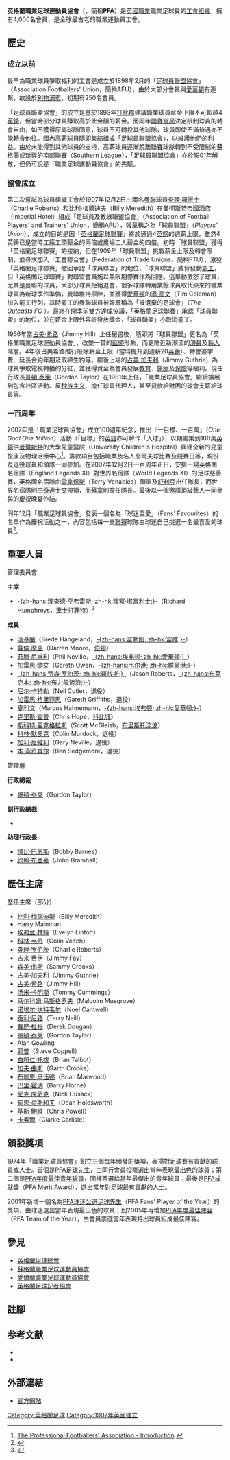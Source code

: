 {{noteTA
|T=zh-hans:英格兰职业足球运动员协会; zh-hk:英格蘭職業足球運動員協會;
|G1=足球
|G2=FAcup
|1=zh-hans:克里斯·鲍威尔; zh-hk:基斯·鮑維;
|2=zh-hans:哥顿·泰勒; zh-hk:哥頓·泰萊;
|3=zh-hans:查里·罗伯茨; zh-hk:查理·羅拔士;
|4=zh-hans:比利·梅雷迪斯; zh-hk:比利·梅爾迪夫;
|5=zh-hans:蒂姆·科尔曼; zh-hk:添·高文;
|6=zh-hans:吉米·希尔; zh-hk:占美·希路;
|7=zh-hans:吉米·古费尔; zh-hk:占美·加夫利;
|8=zh-hans:特里·维纳布尔斯; zh-hk:雲拿保斯;
|9=zh-hans:阿兰·希勒; zh-hk:舒利亞;
|10=zh-hans:尤尔根·克林斯曼; zh-hk:奇連士文;
|11=zh-hans:吉安弗蘭科·佐拉; zh-hk:蘇拿;
|12=zh-hans:马库斯·哈内曼; zh-hk:夏利文;
|13=zh-hans:加里·内维尔; zh-hk:加利·尼維利;
|14=zh-hans:达伦·摩尔; zh-hk:戴倫·摩亞;
|15=zh-hans:克拉克·卡莱尔; zh-hk:卡萊爾;
|16=zh-hans:加思·克鲁克斯; zh-hk:加夫·曲斯;
|17=zh-hans:德雷克·杜根; zh-hk:戴歷·杜根;
|18=zh-hans:布雷恩·马伍德; zh-hk:馬活;
|19=zh-hans:巴里·霍尼; zh-hk:漢尼;
|20=zh-hans:莫里茨·福尔茨; zh-hk:禾斯;
|21=zh-hans:萨米·克鲁克斯; zh-hk:森美·曲斯;
|22=zh-hans:史蒂夫·科培爾; zh-hk:郭普;
|23=zh-hans:布莱恩·塔尔波特; zh-hk:白賴仁·托拔;
}}
{{Infobox Union|
|name= PFA
|國家= [[英國|英國]]，[[英格蘭|英格蘭]]與[[威爾斯|威爾斯]]
|聯合= [[工會大會|英國職工大會]]（TUC）、<br />{{tsl|en|General Federation of Trade Unions (UK)||英國全國總工會}}（GFTU）、<br />[[國際職業足球員協會|國際職業足球員協會]]（FIFPro）
|成員= 4,000
|全名= 英格蘭職業足球運動員協會
|原文名= Professional Footballers' Association
|image= [[File:PFA_UK_logo.png|File:PFA UK logo.png]]
|創立= 1907年
|現況= 
|領導人= [[里奇·亨弗雷斯|-{zh-hans:理查德·亨弗雷斯; zh-hk:理察·堪富利士;}-]]<br />（Ritchie Humphreys） 
|dissolved_date= 
|dissolved_state= 
|merged_into= 
|總部= 
|人物= {{tsl|en|Gordon Taylor (football)|哥顿·泰勒}}（Gordon Taylor）
|網站= [http://www.givemefootball.com/ www.givemefootball.com]
|footnotes= 
}}
'''英格蘭職業足球運動員協會'''（{{lang-en|Professional Footballers' Association}}，簡稱'''PFA'''）是[[英國|英國]][[職業|職業]]職業足球員的[[工會|工會]][[组织_(社会学)|組織]]，擁有4,000名會員，是全球最古老的職業運動員工會。

==歷史==
===成立以前===
最早為職業球員爭取福利的工會是成立於1898年2月的「[[足球員聯盟協會|足球員聯盟協會]]」（Association Footballers' Union，簡稱AFU），由於大部分會員與[[埃弗顿足球俱乐部|愛華頓]]有連繫，故設於[[利物浦|利物浦市]]，初期有250名會員。

「足球員聯盟協會」的成立是基於1893年[[德比郡足球俱乐部|打比郡]]建議職業球員薪金上限不可超越4[[英鎊|英鎊]]，但當時部分球員賺取高於此金額的薪金。而同年[[英格蘭足球聯賽|聯賽當局]]決定限制球員的轉會自由，如不獲得原屬球隊同意，球員不可轉投其他球隊，球員即使不滿待遇亦不能轉會他往。國內高薪球員隨即集結組成「足球員聯盟協會」，以維護他們的利益。由於未能得到其他球員的支持，高薪球員逐漸脫離[[英格蘭足球聯賽|聯賽]]球隊轉到不受限制的[[蘇格蘭足球聯賽|蘇格蘭]]或新興的[[英格蘭足球南部聯賽|南部聯賽]]（Southern League），「足球員聯盟協會」亦於1901年解散，但仍可說是「職業足球運動員協會」的先驅。

===協會成立===
第二次嘗試為球員組織工會於1907年12月2日由兩名[[曼彻斯特联队|曼聯]]球員[[查里·罗伯茨|查理·羅拔士]]（Charlie Roberts）和[[比利·梅雷迪斯|比利·梅爾迪夫]]（Billy Meredith）在[[曼彻斯特|曼彻斯特]]帝國酒店（Imperial Hotel）組成「足球員及教練聯盟協會」（Association of Football Players' and Trainers' Union，簡稱AFU），報章稱之為「球員聯盟」（''Players' Union''），成立的目的是因「[[英格蘭足球聯賽|英格蘭足球聯賽]]」終於通過4[[英鎊|英鎊]]的週薪上限，雖然4英鎊已是當時工廠工頭薪金的兩倍或農場工人薪金的四倍。初時「球員聯盟」獲得「英格蘭足球聯賽」的接納，但在1909年「球員聯盟」挑戰薪金上限及轉會限制，並尋求加入「工會聯合會」（Federation of Trade Unions，簡稱FTU），激發「英格蘭足球聯賽」撤回承認「球員聯盟」的地位，「球員聯盟」威脅發動[[罷工|罷工]]，但「英格蘭足球聯賽」對聯盟會員施以無限期停賽作為回應。這舉動激怒了球員，尤其是曼聯的球員，大部分球員拒絕退會，很多球隊轉用業餘球員取代原來的職業球員為新球季作準備，曼聯維持原陣，並獲得[[埃弗顿足球俱乐部|愛華頓]]的[[蒂姆·科尔曼|添·高文]]（Tim Coleman）加入罷工行列，其時罷工的曼聯球員被報章稱為「被遺棄的足球會」（''The Outcasts FC'' ）。最終在開季前雙方達成協議，「英格蘭足球聯賽」承認「球員聯盟」的地位，並在薪金上限外容許發放獎金，「球員聯盟」亦取消罷工。

1956年當[[吉米·希尔|占美·希路]]（Jimmy Hill）上任秘書後，隨即將「球員聯盟」更名為「英格蘭職業足球運動員協會」，改變一貫的[[藍領|藍領]]形象，而更貼近新潮流的[[演員|演員]]及[[藝人|藝人]]階層。4年後占美希路推行廢除薪金上限（當時提升到週薪20[[英鎊|英鎊]]）、轉會簽字費、延長合約年期及取締生約等。繼後上場的[[吉米·古费尔|占美·加夫利]]（Jimmy Guthrie）為球員爭取電視轉播的分紅，並獲得資金為會員發展[[教育|教育]]、[[醫療|醫療]]及[[保險|保險]]等福利。現任行政長[[哥顿·泰勒|哥頓·泰萊]]（Gordon Taylor）在1981年上任，「職業足球員協會」繼續擴展到包含社區活動、反[[种族主义|种族主义]]、擔任球員代理人，甚至貸款給財困的球會支薪給球員等。

===一百周年===
2007年是「職業足球員協會」成立100週年紀念，推出『一目標、一百萬』（''One Goal One Million''）活動（「目標」的[[英語|英語]]亦可解作「入球」），以期籌集到100萬[[英鎊|英鎊]]供[[曼徹斯特|曼徹斯特]]的大學兒童醫院（University Children's Hospital）興建全新的兒童復康及物理治療中心<ref>[http://www.givemefootball.com/pfasection/pfaintro.html The Professional Footballers' Association - Introduction] {{webarchive|url=https://web.archive.org/web/20071217185550/http://www.givemefootball.com/pfasection/pfaintro.html |date=2007-12-17 }}</ref>。籌款項目包括職業及名人高爾夫球比賽及競賽日等，現役及退役球員和領隊一同參加。在2007年12月2日一百周年正日，安排一場英格蘭名宿隊（England Legends XI）對世界名宿隊（World Legends XI）的足球慈善賽，英格蘭名宿隊由[[特里·维纳布尔斯|雲拿保斯]]（Terry Venables）領軍及[[阿兰·希勒|舒利亞]]出任隊長，而世界名宿隊則由[[尤尔根·克林斯曼|奇連士文]]帶領，而[[吉安弗蘭科·佐拉|蘇拿]]則擔任隊長。最後以一個邀請頂級藝人一同參與的慶祝晚宴作結。

同年12月「職業足球員協會」發表一個名為「球迷至愛」（Fans' Favourites）的名單作為慶祝活動之一，內容包括每一支[[英格蘭足球聯賽|聯賽]]球隊由球迷自己挑選一名最喜愛的球員<ref>{{Cite web |url=http://www.telegraph.co.uk/sport/main.jhtml?xml=%2Fsport%2F2007%2F12%2F19%2Fsfnfan119.xml |title=Best footballers: Shearer a hero on two fronts |accessdate=2020-09-17 |archive-date=2008-06-24 |archive-url=https://web.archive.org/web/20080624191435/http://www.telegraph.co.uk/sport/main.jhtml?xml=%2Fsport%2F2007%2F12%2F19%2Fsfnfan119.xml |dead-url=no }}</ref>。

==重要人員==
{{col-begin}}
{{col-2}}
;管理委員會
'''主席''' 
*[[里奇·亨弗雷斯|-{zh-hans:理查德·亨弗雷斯; zh-hk:理察·堪富利士;}-]]（Richard Humphreys，[[切斯特菲尔德足球俱乐部|車士打菲特]]）<ref>{{citenews |language=en |url=http://www.bbc.co.uk/sport/0/football/24289192 |title=Ritchie Humphreys to succeed Clarke Carlisle as PFA chairman |work=''[[BBC_Sport|BBC Sport]]'' |date=2013-09-26 |accessdate=2013-11-25 }}</ref>
'''成員'''
*[[布雷德·汉格兰德|漢基蘭]]（Brede Hangeland，[[富勒姆足球俱乐部|-{zh-hans:富勒姆; zh-hk:富咸;}-]]）
*[[达伦·摩尔|戴倫·摩亞]]（Darren Moore，[[伯顿足球俱乐部|伯顿]]）
*[[菲尔·内维尔|菲臘·尼維利]]（Phil Neville，[[埃弗顿足球俱乐部|-{zh-hans:埃弗顿; zh-hk:愛華頓;}-]]）
*[[Gareth_Owen_(footballer_born_1982)|加雷思·歐文]]（Gareth Owen，[[韦尔港足球俱乐部|-{zh-hans:韦尔港; zh-hk:維爾港;}-]]）
*[[Jason_Roberts_(footballer)|-{zh-hans:贾森·罗伯茨; zh-hk:羅拔斯;}-]]（Jason Roberts，[[布莱克本流浪者足球俱乐部|-{zh-hans:布莱克本; zh-hk:布力般流浪;}-]]）
*[[尼尔·卡特勒|尼尔·卡特勒]]（Neil Cutler，退役）
*[[加雷思·格里菲思|加雷思·格里菲思]]（Gareth Griffiths，退役）
*[[马库斯·哈内曼|夏利文]]（Marcus Hahnemann，[[埃弗顿足球俱乐部|-{zh-hans:埃弗顿; zh-hk:愛華頓;}-]]）
*[[Chris_Hope_(footballer)|克里斯·霍普]]（Chris Hope，[[科比鎮足球會|科比城]]）
*[[Scott_McGleish|斯科特·麦克格拉斯]]（Scott McGleish，[[布里斯托尔流浪者足球俱乐部|布里斯托流浪]]）
*[[科林·默多克|科林·默多克]]（Colin Murdock，退役）
*[[加里·内维尔|加利·尼維利]]（Gary Neville，退役）
*[[本·塞奇其尔|本·塞奇其尔]]（Ben Sedgemore，退役） 
{{col-2}}
;管理層
'''行政總裁'''
*[[哥顿·泰勒|哥頓·泰萊]]（Gordon Taylor）
'''副行政總裁'''
*<!--[[迈克·迈克奎尔|迈克·迈克奎尔]]（Mick McGuire）--> 
'''助理行政長'''
*[[博比·巴恩斯|博比·巴恩斯]]（Bobby Barnes） 
*[[约翰·布兰豪|约翰·布兰豪]]（John Bramhall） 
{{col-end}}

==歷任主席==
歷任主席（部分）：
*[[比利·梅瑞迪斯|比利·梅瑞迪斯]]（Billy Meredith）
*Harry Mainman
*[[埃弗兰·林特|埃弗兰·林特]]（Evelyn Lintott） 
*[[科林·韦奇|科林·韦奇]]（Colin Veitch）
*[[查理·罗伯茨|查理·罗伯茨]]（Charlie Roberts）
*[[吉米·费伊|吉米·费伊]]（Jimmy Fay）
*[[萨米·克鲁克斯|森美·曲斯]]（Sammy Crooks）
*[[吉米·古费尔|占美·加夫利]]（Jimmy Guthrie）
*[[吉米·希尔|占美·希路]]（Jimmy Hill）
*[[汤米·卡明斯|汤米·卡明斯]]（Tommy Cummings）
*[[马尔科姆·马斯格罗夫|马尔科姆·马斯格罗夫]]（Malcolm Musgrove）
*[[诺埃尔·坎特韦尔|诺埃尔·坎特韦尔]]（Noel Cantwell）
*[[泰利·尼路|泰利·尼路]]（Terry Neill）
*[[德雷克·杜根|戴歷·杜根]]（Derek Dougan）
*[[哥顿·泰勒|哥頓·泰萊]]（Gordon Taylor）
*Alan Gowling
*[[斯蒂夫·科贝尔|郭普]]（Steve Coppell）
*[[布莱恩·塔尔波特|白賴仁·托拔]]（Brian Talbot） 
*[[加思·克鲁克斯|加夫·曲斯]]（Garth Crooks）
*[[布赖恩·马伍德|布赖恩·马伍德]]（Brian Marwood）
*[[Barry_Horne_(footballer)|巴里·霍讷]]（Barry Horne）
*[[尼克·库萨克|尼克·库萨克]]（Nick Cusack）
*[[甸恩·荷斯和夫|甸恩·荷斯和夫]]（Dean Holdsworth）
*[[克里斯·鲍威尔|基斯·鮑維]]（Chris Powell）
*[[奇勒·卡素爾|卡素爾]]（Clarke Carlisle）

==頒發獎項==
1974年「職業足球員協會」創立三個每年頒發的獎項，表揚對足球賽有貢獻的球員或人士。首個是[[PFA足球先生|PFA足球先生]]，由同行會員投票選出當年表現最出色的球員；第二個是[[PFA年度最佳青年球員|PFA年度最佳青年球員]]，同樣票選給當年最傑出的青年球員；最後是[[PFA成就獎|PFA成就獎]]（PFA Merit Award），選出當年對足球最有貢獻的人士。

2001年新増一個名為[[PFA球迷公選足球先生|PFA球迷公選足球先生]]（PFA Fans' Player of the Year）的獎項，由球迷選出當年表現最出色的球員；到2005年再增加[[PFA年度最佳陣容|PFA年度最佳陣容]]（PFA Team of the Year），由會員票選當年表現特出球員組成最佳陣容。

==參見==
*[[英格蘭足球總會|英格蘭足球總會]]
*[[蘇格蘭職業足球運動員協會|蘇格蘭職業足球運動員協會]]
*[[愛爾蘭職業足球運動員協會|愛爾蘭職業足球運動員協會]]
*[[英格蘭足球記者協會|英格蘭足球記者協會]]

==註腳==
{{reflist}}

==参考文献==
*{{cite book |
   author=Jimmy Guthrie |
   title=Soccer Rebel: The Evolution of the Professional Footballer. |
   publisher=Pentagon Books |
   year=1976年 |
   id=ISBN 0-904288-08-0}}
*{{cite news
| title = How players won football's 100 years war
| url = http://www.independent.co.uk/sport/football/news-and-comment/how-players-won-footballs-100-years-war-431441.html
| publisher = independent.co.uk
| date = 2007年1月10日
| accessdate = 2008-05-08
| archive-date = 2012-12-16
| archive-url = https://www.webcitation.org/6Cxq81vvj?url=http://www.independent.co.uk/sport/football/news-and-comment/how-players-won-footballs-100-years-war-431441.html
| dead-url = no
}}

==外部連結==
*[https://web.archive.org/web/20160926090555/https://www.thepfa.com/ 官方網站]

[[Category:英格蘭足球|Category:英格蘭足球]]
[[Category:1907年英國建立|Category:1907年英國建立]]